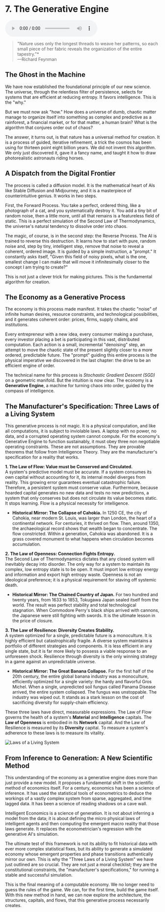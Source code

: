 # 7. The Generative Engine

<audio controls className="w-full mt-6">
  <source
    src="https://storage.googleapis.com/webstatics.ii.inc/Chapter-7-TLE.mp3"
    type="audio/mp3"
  />
</audio>

> "Nature uses only the longest threads to weave her patterns, so each small piece of her fabric reveals the organization of the entire tapestry."\*  
> —Richard Feynman

## The Ghost in the Machine

We have now established the foundational principle of our new science. The universe, through the relentless filter of persistence, selects for systems that are efficient at reducing entropy. It favors intelligence. This is the "why."

But we must now ask "how." How does a universe of dumb, chaotic matter manage to organize itself into something as complex and predictive as a rainforest, a financial market, or for that matter, a human brain? What is the algorithm that conjures order out of chaos?

The answer, it turns out, is that nature has a universal method for creation. It is a process of guided, iterative refinement, a trick the cosmos has been using for thirteen point eight billion years. We did not invent this algorithm. We only just discovered it, gave it a fancy name, and taught it how to draw photorealistic astronauts riding horses.

## A Dispatch from the Digital Frontier

The process is called a diffusion model. It is the mathematical heart of AIs like Stable Diffusion and Midjourney, and it is a masterpiece of counterintuitive genius. It works in two steps.

First, the Forward Process. You take a perfect, ordered thing, like a photograph of a cat, and you systematically destroy it. You add a tiny bit of random noise, then a little more, until all that remains is a featureless field of static. This is a perfect simulation of the Second Law of Thermodynamics, the universe's natural tendency to dissolve order into chaos.

The magic, of course, is in the second step: the Reverse Process. The AI is trained to reverse this destruction. It learns how to start with pure, random noise and, step by tiny, intelligent step, remove that noise to reveal a coherent, ordered image. It is guided by a simple instruction, a "prompt." It constantly asks itself, "Given this field of noisy pixels, what is the one, smallest change I can make that will move it infinitesimally closer to the concept I am trying to create?"

This is not just a clever trick for making pictures. This is the fundamental algorithm for creation.

## The Economy as a Generative Process

The economy is this process made manifest. It takes the chaotic "noise" of infinite human desires, resource constraints, and technological possibilities, and it generates coherent order: prices, firms, supply chains, and institutions.

Every entrepreneur with a new idea, every consumer making a purchase, every investor placing a bet is participating in this vast, distributed computation. Each action is a small, incremental "denoising" step, an attempt to move the chaotic state of the present slightly closer to a more ordered, predictable future. The "prompt" guiding this entire process is the physical imperative we discovered in the last chapter: the drive to be an efficient engine of order.

The technical name for this process is _Stochastic Gradient_ _Descent (SGD)_ on a geometric manifold. But the intuition is now clear. The economy is a **Generative Engine**, a machine for turning chaos into order, guided by the compass of intelligence.

## The Manufacturer's Specification: Three Laws of a Living System

This generative process is not magic. It is a physical computation, and like all computations, it is subject to inviolable laws. A laptop with no power, no data, and a corrupted operating system cannot compute. For the economy's Generative Engine to function sustainably, it must obey three non negotiable operating constraints. These are not assumptions. They are provable theorems that follow from Intelligence Theory. They are the manufacturer's specification for a reality that works.

**1\. The Law of Flow: Value must be Conserved and Circulated.**  
A system's predictive model must be accurate. If a system consumes its own capital without accounting for it, its internal model diverges from reality. This growing error guarantees eventual catastrophic failure. Therefore, a persistent system must conserve value. Furthermore, because hoarded capital generates no new data and tests no new predictions, a system that only conserves but does not circulate its value becomes static. It stops learning. Flow is a physical necessity for intelligence.

- **Historical Mirror: The Collapse of Cahokia.** In 1250 CE, the city of Cahokia, near modern St. Louis, was larger than London, the heart of a continental network. For centuries, it thrived on flow. Then, around 1350, the archaeological record shows that wealth began to concentrate. The flow constricted. Within a generation, Cahokia was abandoned. It is a grass covered monument to what happens when circulation becomes accumulation.

**2\. The Law of Openness: Connection Fights Entropy.**  
The Second Law of Thermodynamics dictates that any closed system will inevitably decay into disorder. The only way for a system to maintain its complex, low entropy state is to be open. It must import low entropy energy and information and export high entropy waste. Openness is not an ideological preference; it is a physical requirement for staving off systemic death.

- **Historical Mirror: The Chained Country of Japan.** For two hundred and twenty years, from 1633 to 1853, Tokugawa Japan sealed itself from the world. The result was perfect stability and total technological stagnation. When Commodore Perry's black ships arrived with cannons, the Japanese were still fighting with swords. It is the ultimate lesson in the price of closure.

**3\. The Law of Resilience: Diversity Creates Stability.**  
A system optimized for a single, predictable future is a monoculture. It is highly efficient but catastrophically fragile. A diverse system maintains a portfolio of different strategies and components. It is less efficient in any single state, but it is far more likely to possess a viable response to an unforeseen shock. Resilience through diversity is the only winning strategy in a game against an unpredictable universe.

- **Historical Mirror: The Great Banana Collapse.** For the first half of the 20th century, the entire global banana industry was a monoculture, efficiently optimized for a single variety: the hardy and flavorful Gros Michel. When a single, unpredicted soil fungus called Panama Disease arrived, the entire system collapsed. The fungus was unstoppable. The industry was wiped out. It stands as a stark lesson on the cost of sacrificing diversity for supply-chain efficiency.

These three laws have direct, measurable expressions. The Law of Flow governs the health of a system's **Material** and **Intelligence** capitals. The **Law of Openness** is embodied in its **Network** capital. And the Law of Resilience is measured by its **Diversity** capital. To measure a system's adherence to these laws is to measure its vitality.

![Laws of a Living System](/the-last-economy/chapter-7/laws-of-a-living-system-dark.png)

## From Inference to Generation: A New Scientific Method

This understanding of the economy as a generative engine does more than just provide a new model. It proposes a fundamental shift in the scientific method of economics itself. For a century, economics has been a science of inference. It has used the statistical tools of econometrics to deduce the workings of a vastly complex system from sparse, aggregated, and time lagged data. It has been a science of reading shadows on a cave wall.

Intelligent Economics is a science of generation. It is not about inferring a model from the data; it is about defining the micro physical laws of intelligent agents and then computing the emergent macro reality that those laws generate. It replaces the econometrician's regression with the generative AI's simulation.

The ultimate test of this framework is not its ability to fit historical data with ever more complex statistical fixes, but its ability to generate a simulated economy whose emergent properties and phase transitions authentically mirror our own. This is why the "Three Laws of a Living System" we have just outlined are so crucial. They are not just a moral checklist; they are the constitutional constraints, the "manufacturer's specifications," for running a stable and successful simulation.

This is the final meaning of a computable economy. We no longer need to guess the rules of the game. We can, for the first time, build the game itself. With this new method in hand, we can now explore the architecture, the structures, capitals, and flows, that this generative process necessarily creates.
